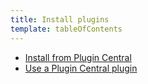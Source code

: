 ```yaml
---
title: Install plugins
template: tableOfContents
---
```


* [Install from Plugin Central](/docs/plugins/plugins-new-relic/install-plugins/install-plugin-central)
* [Use a Plugin Central plugin](/docs/plugins/plugins-new-relic/install-plugins/use-plugin-central-plugin)
